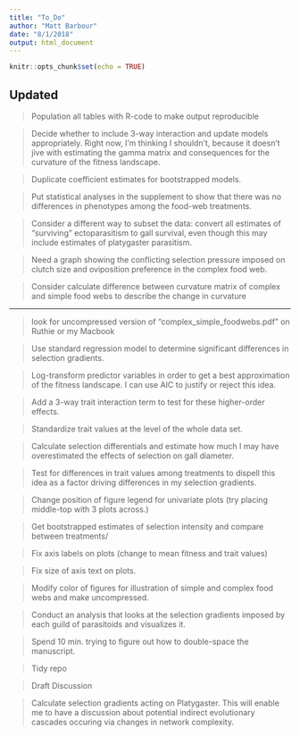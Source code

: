 ```yaml
---
title: "To_Do"
author: "Matt Barbour"
date: "8/1/2018"
output: html_document
---
```


```r
knitr::opts_chunk$set(echo = TRUE)
```

## Updated

> Population all tables with R-code to make output reproducible

> Decide whether to include 3-way interaction and update models appropriately. Right now, I'm thinking I shouldn't, because it doesn't jive with estimating the gamma matrix and consequences for the curvature of the fitness landscape.

> Duplicate coefficient estimates for bootstrapped models.

> Put statistical analyses in the supplement to show that there was no differences in phenotypes among the food-web treatments.

> Consider a different way to subset the data: convert all estimates of "surviving" ectoparasitism to gall survival, even though this may include estimates of platygaster parasitism.

> Need a graph showing the conflicting selection pressure imposed on clutch size and oviposition preference in the complex food web.

> Consider calculate difference between curvature matrix of complex and simple food webs to describe the change in curvature

----

> look for uncompressed version of "complex_simple_foodwebs.pdf" on Ruthie or my Macbook

> Use standard regression model to determine significant differences in selection gradients.

> Log-transform predictor variables in order to get a best approximation of the fitness landscape. I can use AIC to justify or reject this idea.

> Add a 3-way trait interaction term to test for these higher-order effects.

> Standardize trait values at the level of the whole data set.

> Calculate selection differentials and estimate how much I may have overestimated the effects of selection on gall diameter.

> Test for differences in trait values among treatments to dispell this idea as a factor driving differences in my selection gradients.

> Change position of figure legend for univariate plots (try placing middle-top with 3 plots across.)

> Get bootstrapped estimates of selection intensity and compare between treatments/

> Fix axis labels on plots (change to mean fitness and trait values)

> Fix size of axis text on plots.

> Modify color of figures for illustration of simple and complex food webs and make uncompressed.

> Conduct an analysis that looks at the selection gradients imposed by each guild of parasitoids and visualizes it.

> Spend 10 min. trying to figure out how to double-space the manuscript.

> Tidy repo

> Draft Discussion

> Calculate selection gradients acting on Platygaster. This will enable me to have a discussion about potential indirect evolutionary cascades occuring via changes in network complexity.

